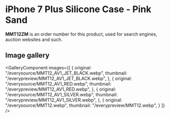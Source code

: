 
# iPhone 7 Plus Silicone Case - Pink Sand

<Callout type='info' emoji='👉🏻'>**MMT12ZM** is an order number for this product, used for search engines, auction websites and such.</Callout>

## Image gallery

<GalleryComponent
    images={[
      {
        original: "/everysource/MMT12_AV1_JET_BLACK.webp",
        thumbnail: "/everypreview/MMT12_AV1_JET_BLACK.webp",
      },
      {
        original: "/everysource/MMT12_AV1_RED.webp",
        thumbnail: "/everypreview/MMT12_AV1_RED.webp",
      },
      {
        original: "/everysource/MMT12_AV1_SILVER.webp",
        thumbnail: "/everypreview/MMT12_AV1_SILVER.webp",
      },
      {
        original: "/everysource/MMT12.webp",
        thumbnail: "/everypreview/MMT12.webp",
      }
    ]}
  />
